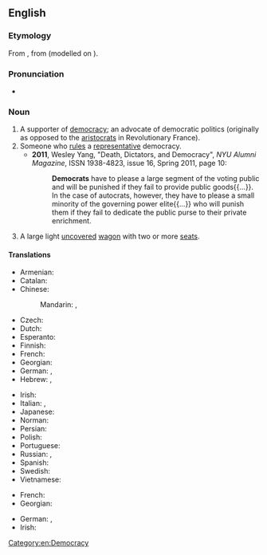 {{also|Democrat}}
{{wikipedia|dab=democrat}}
==English==

===Etymology===
From {{etyl|fr|en}} {{m|fr|démocrate}}, from {{m|fr|démocratie}} (modelled on {{m|fr|aristocrate||aristocrat}}).

===Pronunciation===
* {{IPA|/ˈdɛməkɹæt/|lang=en}}

===Noun===
{{en-noun}}

# A supporter of [[democracy]]; an advocate of democratic politics (originally as opposed to the [[aristocrats]] in Revolutionary France).
# Someone who [[rule]]s a [[representative]] democracy.
#* '''2011''', Wesley Yang, "Death, Dictators, and Democracy", ''NYU Alumni Magazine'', ISSN 1938-4823, issue 16, Spring 2011, page 10:
#*: '''Democrats''' have to please a large segment of the voting public and will be punished if they fail to provide public goods{{...}}. In the case of autocrats, however, they have to please a small minority of the governing power elite{{...}} who will punish them if they fail to dedicate the public purse to their private enrichment.
# {{lb|en|US|historical}} A large light [[uncovered]] [[wagon]] with two or more [[seat]]s.

====Translations====
{{trans-top|supporter of democracy}}
* Armenian: {{t+|hy|դեմոկրատ}}
* Catalan: {{t|ca|demòcrata|m|f}}
* Chinese:
*: Mandarin: {{t+|cmn|民主主義者|sc=Hani}}, {{t+|cmn|民主主义者|tr=mínzhǔzhǔyìzhě|sc=Hani}}
* Czech: {{t+|cs|demokrat|m}}
* Dutch: {{t+|nl|democraat|m}}
* Esperanto: {{t+|eo|demokrato}}
* Finnish: {{t+|fi|demokraatti}}
* French: {{t+|fr|démocrate|m|f}}
* Georgian: {{t|ka|დემოკრატი}}
* German: {{t+|de|Demokrat|m}}, {{t+|de|Demokratin|f}}
* Hebrew: {{t|he|דמוקרט|m|tr=demoqrat'}}, {{t|he|דמוקרטית|f|tr=demoqrat'it}}
{{trans-mid}}
* Irish: {{t|ga|daonlathaí|m}}
* Italian: {{t+|it|democratico|m}}, {{t+|it|democratica|f}}
* Japanese: {{t|ja|民主主義者|tr=minshushugisha}}
* Norman: {{t|nrf|démocrate|m|f}}
* Persian: {{t+|fa|دموکرات|sc=fa-Arab}}
* Polish: {{t+|pl|demokrata|m}}
* Portuguese: {{t+|pt|democrata|m|f}}
* Russian: {{t+|ru|демокра́т|m}}, {{t+|ru|демокра́тка|f}}
* Spanish: {{t+|es|demócrata|m|f}}
* Swedish: {{t+|sv|demokrat|c}}
* Vietnamese: {{t|vi|nhà dân chủ}}
{{trans-bottom}}

{{trans-top|ruler in a democracy}}
* French: {{t+|fr|démocrate|m|f}}
* Georgian: {{t|ka|დემოკრატი}}
{{trans-mid}}
* German: {{t+|de|Demokrat|m}}, {{t+|de|Demokratin|f}}
* Irish: {{t|ga|daonlathaí|m}}
{{trans-bottom}}

[[Category:en:Democracy]]